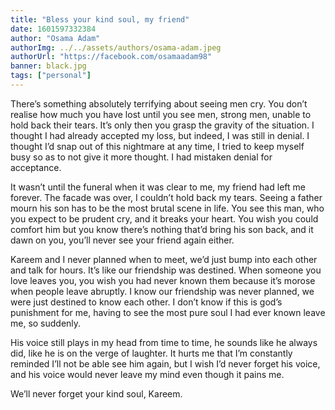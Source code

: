 ```yaml
---
title: "Bless your kind soul, my friend"
date: 1601597332384
author: "Osama Adam"
authorImg: ../../assets/authors/osama-adam.jpeg
authorUrl: "https://facebook.com/osamaadam98"
banner: black.jpg
tags: ["personal"]
---
```


There’s something absolutely terrifying about seeing men cry. You don’t realise how much you have lost until you see men, strong men, unable to hold back their tears. It’s only then you grasp the gravity of the situation. I thought I had already accepted my loss, but indeed, I was still in denial. I thought I’d snap out of this nightmare at any time, I tried to keep myself busy so as to not give it more thought. I had mistaken denial for acceptance.

It wasn’t until the funeral when it was clear to me, my friend had left me forever. The facade was over, I couldn’t hold back my tears. Seeing a father mourn his son has to be the most brutal scene in life. You see this man, who you expect to be prudent cry, and it breaks your heart. You wish you could comfort him but you know there’s nothing that’d bring his son back, and it dawn on you, you’ll never see your friend again either.

Kareem and I never planned when to meet, we’d just bump into each other and talk for hours. It’s like our friendship was destined. When someone you love leaves you, you wish you had never known them because it’s morose when people leave abruptly. I know our friendship was never planned, we were just destined to know each other. I don’t know if this is god’s punishment for me, having to see the most pure soul I had ever known leave me, so suddenly.

His voice still plays in my head from time to time, he sounds like he always did, like he is on the verge of laughter. It hurts me that I’m constantly reminded I’ll not be able see him again, but I wish I’d never forget his voice, and his voice would never leave my mind even though it pains me.

We’ll never forget your kind soul, Kareem.
